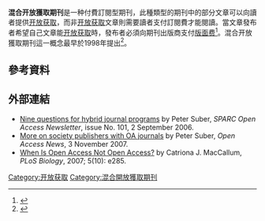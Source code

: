 '''混合开放獲取期刊'''是一种付費訂閱型期刊，此種類型的期刊中的部分文章可以向讀者提供[[开放获取|开放获取]]，而非[[开放获取|开放获取]]文章則需要讀者支付訂閱費才能閱讀。當文章發布者希望自己文章能[[开放获取|开放获取]]時，發布者必須向期刊出版商支付[[版面费|版面费]]<ref>{{cite news |title=给年轻研究人员的开放获取发表指南 |url=https://www.editage.cn/insights/gei-nian-qing-yan-jiu-ren-yuan-de-kai-fang-huo-qu-fa-biao-zhi-nan-2706 |publisher=意得輯 |accessdate=2021-01-29 |archive-date=2021-02-03 |archive-url=https://web.archive.org/web/20210203130100/https://www.editage.cn/insights/gei-nian-qing-yan-jiu-ren-yuan-de-kai-fang-huo-qu-fa-biao-zhi-nan-2706 |dead-url=no }}</ref>。混合开放獲取期刊這一概念最早於1998年提出<ref>{{Cite journal |last=Walker, Thomas |year=1998 |title=Free Internet Access to Traditional Journals |journal=American Scientist |volume=86 |issue=5 |pages=463 |bibcode=1998AmSci..86..463W |doi=10.1511/1998.5.463}}</ref>。

== 參考資料 ==
{{Reflist|2}}

== 外部連結 ==
* [http://www.earlham.edu/~peters/fos/newsletter/09-02-06.htm#hybrid Nine questions for hybrid journal programs] {{Wayback|url=http://www.earlham.edu/~peters/fos/newsletter/09-02-06.htm#hybrid |date=20130116105406 }} by Peter Suber, ''SPARC Open Access Newsletter'', issue No. 101, 2 September 2006.
* [http://www.earlham.edu/~peters/fos/2007/11/more-on-society-publishers-with-oa.html More on society publishers with OA journals] {{Wayback|url=http://www.earlham.edu/~peters/fos/2007/11/more-on-society-publishers-with-oa.html |date=20121110200630 }} by Peter Suber, ''Open Access News'', 3 November 2007.
* [https://dx.doi.org/10.1371/journal.pbio.0050285 When Is Open Access Not Open Access?] by Catriona J. MacCallum, ''PLoS Biology'', 2007; 5(10): e285.

[[Category:开放获取|Category:开放获取]]
[[Category:混合開放獲取期刊|Category:混合開放獲取期刊]]